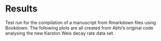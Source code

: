 
# Results

Test run for the compilation of a manuscript from Rmarkdown files using Bookdown. The following plots are all created from Abhi's original code analysing the new Karston Weis decay rate data set.
